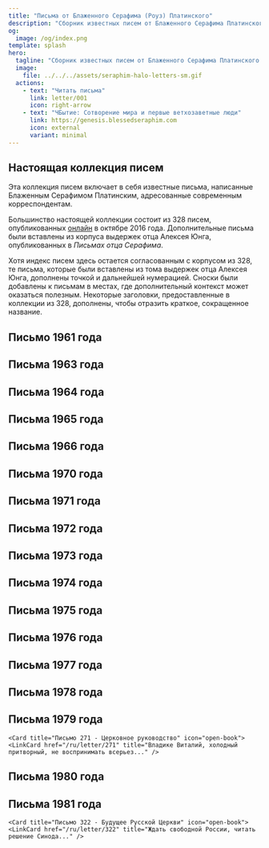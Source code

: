 ```yaml
---
title: "Письма от Блаженного Серафима (Роуз) Платинского"
description: "Сборник известных писем от Блаженного Серафима Платинского к современным корреспондентам."
og:
  image: /og/index.png
template: splash
hero:
  tagline: "Сборник известных писем от Блаженного Серафима Платинского к современным корреспондентам."
  image:
    file: ../../../assets/seraphim-halo-letters-sm.gif
  actions:
    - text: "Читать письма"
      link: letter/001
      icon: right-arrow
    - text: "ЧБытие: Сотворение мира и первые ветхозаветные люди"
      link: https://genesis.blessedseraphim.com
      icon: external
      variant: minimal
---
```



<LangSelector />

## Настоящая коллекция писем

Эта коллекция писем включает в себя известные письма, написанные Блаженным Серафимом Платинским, адресованные современным корреспондентам.

Большинство настоящей коллекции состоит из 328 писем, опубликованных [онлайн](https://proza.ru/2016/10/04/1512) в октябре 2016 года. Дополнительные письма были вставлены из корпуса выдержек отца Алексея Юнга, опубликованных в *Письмах отца Серафима*.

Хотя индекс писем здесь остается согласованным с корпусом из 328, те письма, которые были вставлены из тома выдержек отца Алексея Юнга, дополнены точкой и дальнейшей нумерацией. Сноски были добавлены к письмам в местах, где дополнительный контекст может оказаться полезным. Некоторые заголовки, предоставленные в коллекции из 328, дополнены, чтобы отразить краткое, сокращенное название.

## Письмо 1961 года

<CardGrid stagger>
  <Card title="Письмо 001 - Уход из академии" icon="open-book">
    <LinkCard href="/ru/letter/001" title="Начало путешествия, когда отец Серафим принимает решение покинуть академию..." />
  </Card>
</CardGrid>

## Письма 1963 года

<CardGrid stagger>
  <Card title="Письмо 002 - Открытие православия" icon="open-book">
    <LinkCard href="/ru/letter/002" title="Первые встречи с православным христианством и его глубокое влияние..." />
  </Card>
  
  <Card title="Письмо 003 - Ранние духовные наставники" icon="open-book">
    <LinkCard href="/ru/letter/003" title="Встреча с Владикой Иоанном, Владикой Савой и обсуждения с Элиссон Энглер..." />
  </Card>

  <Card title="Письмо 004 - Православная вера и культура" icon="open-book">
    <LinkCard href="/ru/letter/004" title="Изучение православной веры, жизни святых и произведений Достоевского..." />
  </Card>

  <Card title="Письмо 005 - Новое начало" icon="open-book">
    <LinkCard href="/ru/letter/005" title="Предложение о создании православного книжного магазина для служения верующим..." />
  </Card>

  <Card title="Письмо 006 - Духовные размышления" icon="open-book">
    <LinkCard href="/ru/letter/006" title="Мысли о Апокалипсисе, жизни после смерти и встрече с Глебом..." />
  </Card>

  <Card title="Письмо 007 - Создание фундамента" icon="open-book">
    <LinkCard href="/ru/letter/007" title="Планы по созданию брошюры, книжного магазина и установлению братства..." />
  </Card>
</CardGrid>

## Письма 1964 года

<CardGrid stagger>
  <Card title="Письмо 008 - Ранние вызовы служения" icon="open-book">
    <LinkCard href="/ru/letter/008" title="Формирование молодежной группы, борьба с недоверием к организации и финансовыми вопросами..." />
  </Card>

  <Card title="Письмо 009 - Евангелие и служение магазина" icon="open-book">
    <LinkCard href="/ru/letter/009" title="Сбалансирование чтения Евангелия с практическими нуждами магазина у собора..." />
  </Card>

  <Card title="Письмо 010 - Операции бизнеса" icon="open-book">
    <LinkCard href="/ru/letter/010" title="Управление арендными платежами, создание киоска и приобретение новых книг..." />
  </Card>

  <Card title="Письмо 011 - Магазин и служение" icon="open-book">
    <LinkCard href="/ru/letter/011" title="Поиск свободы в служении, подготовка магазина и встреча с атеистом..." />
  </Card>

  <Card title="Письмо 012 - Финансовые трудности" icon="open-book">
    <LinkCard href="/ru/letter/012" title="Поиск независимости при решении текущих финансовых проблем..." />
  </Card>

  <Card title="Письмо 013 - Развитие магазина" icon="open-book">
    <LinkCard href="/ru/letter/013" title="Настройка банковских операций, установка книжных шкафов и приобретение икон..." />
  </Card>

  <Card title="Письмо 014 - Рост бизнеса" icon="open-book">
    <LinkCard href="/ru/letter/014" title="Управление финансами, разработка рекламных стратегий и создание вывесок..." />
  </Card>

  <Card title="Письмо 015 - Служение через бизнес" icon="open-book">
    <LinkCard href="/ru/letter/015" title="Поиск баланса между операциями книжного магазина и духовным служением..." />
  </Card>

  <Card title="Письмо 016 - Изменения в персонале" icon="open-book">
    <LinkCard href="/ru/letter/016" title="Работа с уходом Владимира Тенкевича и организация заказов из Джорданвилля..." />
  </Card>

  <Card title="Письмо 017 - Операции книжного магазина" icon="open-book">
    <LinkCard href="/ru/letter/017" title="Управление повседневными операциями православного книжного магазина..." />
  </Card>

  <Card title="Письмо 018 - Начало публикации" icon="open-book">
    <LinkCard href="/ru/letter/018" title="Первые опыты печати на новом прессе..." />
  </Card>

  <Card title="Письмо 019 - Рост и запасы" icon="open-book">
    <LinkCard href="/ru/letter/019" title="Управление печатными операциями, делами бизнеса и получение икон из Джорданвилля..." />
  </Card>

  <Card title="Письмо 020 - Происхождение Православного Слова" icon="open-book">
    <LinkCard href="/ru/letter/020" title="Первоначальное планирование публикации The Orthodox Word при управлении бизнесом..." />
  </Card>
</CardGrid>

## Письма 1965 года

<CardGrid stagger>
  <Card title="Письмо 021 - Проблемы Православного Слова" icon="open-book">
    <LinkCard href="/ru/letter/021" title="Письма для The Orthodox Word, переживание духовной войны и управление рекламой..." />
  </Card>

  <Card title="Письмо 022 - Церковь и общество" icon="open-book">
    <LinkCard href="/ru/letter/022" title="Обсуждение коммунизма, работа 'Против ложного единства' и получение ответа Владике Иоанна..." />
  </Card>

  <Card title="Письмо 023 - Православное единство" icon="open-book">
    <LinkCard href="/ru/letter/023" title="Обсуждение святого Марка, проблемы экуменизма и работа над переводами..." />
  </Card>
</CardGrid>

## Письма 1966 года

<CardGrid stagger>
  <Card title="Письмо 024 - Публикационное служение" icon="open-book">
    <LinkCard href="/ru/letter/024" title="Детали о печатных операциях для The Orthodox Word..." />
  </Card>

  <Card title="Письмо 025 - Литературные разработки" icon="open-book">
    <LinkCard href="/ru/letter/025" title="Работа с рукописями, переписка с архимандритом Амвросием и доктором Петровым..." />
  </Card>

  <Card title="Письмо 026 - Обсуждения в магазине" icon="open-book">
    <LinkCard href="/ru/letter/026" title="Важные разговоры в магазине, особенно касающиеся Владике Иоанна и The Orthodox Word..." />
  </Card>
</CardGrid>

## Письма 1970 года

<CardGrid stagger>
  <Card title="Письмо 027 - Проблемы автокефалии" icon="open-book">
    <LinkCard href="/ru/letter/027" title="Мольба отца против поддержки автокефалии..." />
  </Card>

  <Card title="Письмо 028 - Церковь на Аляске" icon="open-book">
    <LinkCard href="/ru/letter/028" title="Обсуждение Аляскинской церкви, Метрополии и Блаженного Германа..." />
  </Card>

  <Card title="Письмо 029 - Благодарность за икону" icon="open-book">
    <LinkCard href="/ru/letter/029" title="Выражение благодарности за получение иконы святого Феодосия..." />
  </Card>

  <Card title="Письмо 030 - Публикация и церковная жизнь" icon="open-book">
    <LinkCard href="/ru/letter/030" title="Обновления о The Orthodox Word, условиях жизни, обсуждения автокефалии и Шмемана..." />
  </Card>

  <Card title="Письмо 031 - Год кризиса" icon="open-book">
    <LinkCard href="/ru/letter/031" title="Размышления о кризисном году, вопросы, касающиеся Метрополии, острова Спрюс и Блаженного Германа..." />
  </Card>

  <Card title="Письмо 032 - Православная практика" icon="open-book">
    <LinkCard href="/ru/letter/032" title="Обсуждения с отцом Флоровским о православной практике и автокефалии..." />
  </Card>

  <Card title="Письмо 033 - Проблемы публикации" icon="open-book">
    <LinkCard href="/ru/letter/033" title="Обновления о печати The Orthodox Word, условиях жизни и взаимодействиях с Мейендорфом..." />
  </Card>

  <Card title="Письмо 034 - Церковная власть" icon="open-book">
    <LinkCard href="/ru/letter/034" title="Обсуждение позиций Мейендорфа, вопросов автокефалии, совести и ответственности..." />
  </Card>

  <Card title="Письмо 035 - Защита Синода" icon="open-book">
    <LinkCard href="/ru/letter/035" title="Выражение благодарности за критику атаки Мейендорфа на Синод..." />
  </Card>

  <Card title="Письмо 036 - Потребности в публикации" icon="open-book">
    <LinkCard href="/ru/letter/036" title="Запрос финансовой помощи для приобретения линейного станка..." />
  </Card>

  <Card title="Письмо 037 - Церковная политика" icon="open-book">
    <LinkCard href="/ru/letter/037" title="Обсуждение приостановки и вопросов, касающихся Иаковоса, Афинагора и Шмемана..." />
  </Card>

  <Card title="Письмо 038 - Православное учение" icon="open-book">
    <LinkCard href="/ru/letter/038" title="Православное Слово с ответом отца М. Помазанского на Шмемана..." />
  </Card>

  <Card title="Письмо 039 - Духовное формирование" icon="open-book">
    <LinkCard href="/ru/letter/039" title="Руководство по духовной практике и подготовке к крещению..." />
  </Card>

  <Card title="Письмо 040 - Юрисдикционные вопросы" icon="open-book">
    <LinkCard href="/ru/letter/040" title="Изучение различий между Синодом и Метрополией..." />
  </Card>

  <Card title="Письмо 041 - Церковное руководство" icon="open-book">
    <LinkCard href="/ru/letter/041" title="Обсуждение вопросов, касающихся Шмемана, Метрополии, Иаковоса и Флоровского..." />
  </Card>

  <Card title="Письмо 042 - Культурный обмен" icon="open-book">
    <LinkCard href="/ru/letter/042" title="Обсуждение индуистских текстов, примирение с Юнгами и выставка в Форт-Росс..." />
  </Card>

  <Card title="Письмо 043 - Пастырская забота" icon="open-book">
    <LinkCard href="/ru/letter/043" title="Руководство по практике для детей, исповедь и работа с униатами..." />
  </Card>

  <Card title="Письмо 044 - Проблемы конвертов" icon="open-book">
    <LinkCard href="/ru/letter/044" title="Обсуждение проблем конвертов и вопросов, касающихся Московского патриархата..." />
  </Card>

  <Card title="Письмо 045 - Теологические дебаты" icon="open-book">
    <LinkCard href="/ru/letter/045" title="Обновления о Шмемане, Мейендорфе и присоединении отца М. к Синоду..." />
  </Card>

  <Card title="Письмо 046 - Финансовая поддержка" icon="open-book">
    <LinkCard href="/ru/letter/046" title="Выражение благодарности за финансовую поддержку, обновления о М. Бэйн и Метрополии..." />
  </Card>

  <Card title="Письмо 047 - Благодарность за пожертвование" icon="open-book">
    <LinkCard href="/ru/letter/047" title="Благодарность за пожертвование, полученное от Общества святого Тихона..." />
  </Card>

  <Card title="Письмо 048 - Блаженный Герман" icon="open-book">
    <LinkCard href="/ru/letter/048" title="Обновления о канонизации Блаженного Германа и условиях жизни..." />
  </Card>

  <Card title="Письмо 049 - Церковные службы" icon="open-book">
    <LinkCard href="/ru/letter/049" title="Детали о службе Блаженному Герману, размышления о анархии и Гитлере..." />
  </Card>

  <Card title="Письмо 050 - Историческая перспектива" icon="open-book">
    <LinkCard href="/ru/letter/050" title="Обсуждения о царе, советах и Мейендорфе..." />
  </Card>
</CardGrid>

## Письма 1971 года

<CardGrid stagger>
  <Card title="Письмо 068 - Рождественский кризис" icon="open-book">
    <LinkCard href="/ru/letter/068" title="Справление с рождественским кризисом с Владикой Антонием и 'игрой старца'..." />
  </Card>

  <Card title="Письмо 069 - Монашеская жизнь" icon="open-book">
    <LinkCard href="/ru/letter/069" title="Размышления о постриге, рождественском кризисе и необходимости независимости..." />
  </Card>

  <Card title="Письмо 070 - Правило молитвы" icon="open-book">
    <LinkCard href="/ru/letter/070" title="Установление основных правил для молитвы и ежедневных чтений..." />
  </Card>

  <Card title="Письмо 071 - Православная искра" icon="open-book">
    <LinkCard href="/ru/letter/071" title="Обсуждение искры православия и ссылка на отца Азкула в Сент-Луисе..." />
  </Card>

  <Card title="Письмо 072 - Церковная политика" icon="open-book">
    <LinkCard href="/ru/letter/072" title="Протест против обращения с архимандритом Киприаном..." />
  </Card>

  <Card title="Письмо 073 - Духовная независимость" icon="open-book">
    <LinkCard href="/ru/letter/073" title="Мысли о постриге, духовно незаконном послушании и The Orthodox Word..." />
  </Card>

  <Card title="Письмо 074 - Проблемы власти" icon="open-book">
    <LinkCard href="/ru/letter/074" title="Обсуждение указа Владике Антония, памяти Владике Иоанна и независимости..." />
  </Card>

  <Card title="Письмо 074.1 - Приглашение в Платину" icon="open-book">
    <LinkCard href="/ru/letter/074-1" title="Приглашение остаться в Платине, день именин отца Алексея..." />
  </Card>

  <Card title="Письмо 075 - Местоположение монастыря" icon="open-book">
    <LinkCard href="/ru/letter/075" title="Справление с попытками набора в Джорданвилле, решение остаться в Платине..." />
  </Card>

  <Card title="Письмо 076 - Духовный кризис" icon="open-book">
    <LinkCard href="/ru/letter/076" title="'Я в ужасном состоянии.' Размышления о благословении Владике Иоанна..." />
  </Card>

  <Card title="Письмо 077 - Власть и послушание" icon="open-book">
    <LinkCard href="/ru/letter/077" title="Мысли о независимости, насмешке над властью и истинном послушании..." />
  </Card>

  <Card title="Письмо 078 - Исторические бремена" icon="open-book">
    <LinkCard href="/ru/letter/078" title="Размышления о турецком и коммунистическом иго, сергианстве..." />
  </Card>

  <Card title="Письмо 079 - Публикационная работа" icon="open-book">
    <LinkCard href="/ru/letter/079" title="Обновления о переводах, The Orthodox Word и Московском патриархате..." />
  </Card>

  <Card title="Письмо 080 - Имя святого" icon="open-book">
    <LinkCard href="/ru/letter/080" title="Уточнение имени святого Германа, а не святого Жермена..." />
  </Card>

  <Card title="Письмо 081 - Спор о имени" icon="open-book">
    <LinkCard href="/ru/letter/081" title="Обсуждение ненужного спора о имени святого Германа..." />
  </Card>

  <Card title="Письмо 082 - Дискретный визит" icon="open-book">
    <LinkCard href="/ru/letter/082" title="Разрешение на визит с указанием не информировать Владику Антония..." />
  </Card>

  <Card title="Письмо 083 - Технические вопросы" icon="open-book">
    <LinkCard href="/ru/letter/083" title="Обновления о линейном станке, календарных вопросах и духе Метрополии в РПЦЗ..." />
  </Card>

  <Card title="Письмо 084 - Епископские отношения" icon="open-book">
    <LinkCard href="/ru/letter/084" title="Ситуация между Владикой Нектарием и Владикой Антонием, избегание контакта..." />
  </Card>

  <Card title="Письмо 084.1 - Личная преданность" icon="open-book">
    <LinkCard href="/ru/letter/084-1" title="Личная преданность неканонизированным святым, монархизм и современная Россия..." />
  </Card>

  <Card title="Письмо 085 - Церковные службы" icon="open-book">
    <LinkCard href="/ru/letter/085" title="Службы святым, календарь, публикация, планы..." />
  </Card>

  <Card title="Письмо 086 - У efforts мира" icon="open-book">
    <LinkCard href="/ru/letter/086" title="Визит Владике Антония как миротворца, прекращение огня, Владике Нектарий..." />
  </Card>

  <Card title="Письмо 087 - Жизнь сообщества" icon="open-book">
    <LinkCard href="/ru/letter/087" title="Визит отца Нектаса, миссис Харви, условия жизни..." />
  </Card>

  <Card title="Письмо 088 - Организационная структура" icon="open-book">
    <LinkCard href="/ru/letter/088" title="Монастырь против церковной организации. Сопроводительное письмо к..." />
  </Card>

  <Card title="Письмо 089 - Монашеские правила" icon="open-book">
    <LinkCard href="/ru/letter/089" title="Правила для их монашеской общины, если он придет..." />
  </Card>

  <Card title="Письмо 090 - Жизнь в семинарии" icon="open-book">
    <LinkCard href="/ru/letter/090" title="Закончить семинарию, попытаться найти вдохновение в Джорданвилле..." />
  </Card>

  <Card title="Письмо 091 - Публикационная работа" icon="open-book">
    <LinkCard href="/ru/letter/091" title="Рукопись Аркадия, публикации, 90% физического труда..." />
  </Card>

  <Card title="Письмо 092 - Монашеский испытательный срок" icon="open-book">
    <LinkCard href="/ru/letter/092" title="6-месячный испытательный срок, долги, монашество и мир не смешиваются..." />
  </Card>

  <Card title="Письмо 093 - Письменное служение" icon="open-book">
    <LinkCard href="/ru/letter/093" title="Алексей Юнг пишет статьи, Владике Иоанн, Жизни святых..." />
  </Card>

  <Card title="Письмо 094 - Советы по семинарии" icon="open-book">
    <LinkCard href="/ru/letter/094" title="Остаться в семинарии..." />
  </Card>

  <Card title="Письмо 095 - Организационные взгляды" icon="open-book">
    <LinkCard href="/ru/letter/095" title="Визит отца Феодорита, организационный взгляд..." />
  </Card>

  <Card title="Письмо 096 - Планы публикации" icon="open-book">
    <LinkCard href="/ru/letter/096" title="Никодим, публикация-личность, американское православие..." />
  </Card>

  <Card title="Письмо 097 - Православное видение" icon="open-book">
    <LinkCard href="/ru/letter/097" title="Идея православной Америки, традиционные епископы..." />
  </Card>

  <Card title="Письмо 097.1 - Потребности в строительстве" icon="open-book">
    <LinkCard href="/ru/letter/097-1" title="Запрос на строительные материалы, хорошая погода в Платине..." />
  </Card>

  <Card title="Письмо 097.2 - Миссионерская работа" icon="open-book">
    <LinkCard href="/ru/letter/097-2" title="Неофициальные миссионерские усилия, зарождающаяся публикация Никодим, духовная борьба..." />
  </Card>

  <Card title="Письмо 097.3 - Прогресс публикации" icon="open-book">
    <LinkCard href="/ru/letter/097-3" title="Первый номер Никодима, благословение Владике Антония, фут снега..." />
  </Card>
</CardGrid>

## Письма 1972 года

<CardGrid stagger>
  <Card title="Письмо 097.4 - Планы публикации" icon="open-book">
    <LinkCard href="/ru/letter/097-4" title="Обсуждения о новой публикации и календаре святого Германа..." />
  </Card>

  <Card title="Письмо 097.5 - Редакционное планирование" icon="open-book">
    <LinkCard href="/ru/letter/097-5" title="Обсуждение новой публикации, планирование серии о предшественниках Англии..." />
  </Card>

  <Card title="Письмо 097.6 - Монашеская литература" icon="open-book">
    <LinkCard href="/ru/letter/097-6" title="Публикация Оптиной пустыни, обсуждение старческой ложности литературного Зосимы..." />
  </Card>

  <Card title="Письмо 098 - Православная Америка" icon="open-book">
    <LinkCard href="/ru/letter/098" title="Идея православной Америки, традиционные епископы..." />
  </Card>

  <Card title="Письмо 098.1 - Прогресс публикации" icon="open-book">
    <LinkCard href="/ru/letter/098-1" title="Публикация Никодима № 2, статья о Блаженном Феофиле, примеры святого безумия..." />
  </Card>

  <Card title="Письмо 098.2 - Обновления епархии" icon="open-book">
    <LinkCard href="/ru/letter/098-2" title="Новый номер Никодима, епархиальный бюллетень Владике Иоанна, теплая весна..." />
  </Card>

  <Card title="Письмо 099 - Королевская история" icon="open-book">
    <LinkCard href="/ru/letter/099" title="Королевские мученики, литеры, погода..." />
  </Card>

  <Card title="Письмо 100 - Церковные отношения" icon="open-book">
    <LinkCard href="/ru/letter/100" title='Отрезан от церковного мира, "Блаженный" как титул...' />
  </Card>

  <Card title="Письмо 101 - Технические проблемы" icon="open-book">
    <LinkCard href="/ru/letter/101" title="Документы катакомб, сломанный грузовик..." />
  </Card>

  <Card title="Письмо 102 - Духовное размышление" icon="open-book">
    <LinkCard href="/ru/letter/102" title="Духовное отражение в зеркале, отец П, монашество..." />
  </Card>

  <Card title="Письмо 102.1 - Обзор публикации" icon="open-book">
    <LinkCard href="/ru/letter/102-1" title="Никодим № 3, обзор фильма, визит Владике Нектарию..." />
  </Card>

  <Card title="Письмо 103 - Теологическая независимость" icon="open-book">
    <LinkCard href="/ru/letter/103" title="Догмат Искупления, Истинная Виноградная Лоза, независимость..." />
  </Card>

  <Card title="Письмо 104 - Редакционный контроль" icon="open-book">
    <LinkCard href="/ru/letter/104" title="№ 4, не позволяйте отцу Нектасу взять на себя..." />
  </Card>

  <Card title="Письмо 105 - Церковная политика" icon="open-book">
    <LinkCard href="/ru/letter/105" title="Почитание Владике Иоанна подавлено, борьба за православие..." />
  </Card>

  <Card title="Письмо 106 - Культурное наследие" icon="open-book">
    <LinkCard href="/ru/letter/106" title="Кельтское дело, тысячелетие, календарь, трагедия Джорданвилля..." />
  </Card>

  <Card title="Письмо 107 - Епископские отношения" icon="open-book">
    <LinkCard href="/ru/letter/107" title="Отношение Владике Антония к Владике Иоанну, паломники..." />
  </Card>

  <Card title="Письмо 108 - Духовное возрождение" icon="open-book">
    <LinkCard href="/ru/letter/108" title="Искра рвения, харизматики, западные святые..." />
  </Card>

  <Card title="Письмо 109 - Теологический дискурс" icon="open-book">
    <LinkCard href="/ru/letter/109" title="Плащаница, эволюция, Лев Пухало, свобода говорить..." />
  </Card>

  <Card title="Письмо 110 - Монашеское руководство" icon="open-book">
    <LinkCard href="/ru/letter/110" title="Руководство к монашеству, Невидимая Война..." />
  </Card>
</CardGrid>

## Письма 1973 года

<CardGrid stagger>
  <Card title="Письмо 111 - Планы поездки" icon="open-book">
    <LinkCard href="/ru/letter/111" title="Отправил обратно билеты, чтобы получить один для отца Серафима, уроки послушания..." />
  </Card>

  <Card title="Письмо 112 - Обсуждения эволюции" icon="open-book">
    <LinkCard href="/ru/letter/112" title="Эволюция, планирование встречи в Сиэтле с отцом Пантелеимоном..." />
  </Card>

  <Card title="Письмо 113 - Возрождение публикации" icon="open-book">
    <LinkCard href="/ru/letter/113" title="Обновления о Владике Нектарии и планы тайного возрождения Good Tidings..." />
  </Card>

  <Card title="Письмо 114 - Исповедальные практики" icon="open-book">
    <LinkCard href="/ru/letter/114" title="Сравнение греческих и русских практик исповеди, приглашение на визит..." />
  </Card>

  <Card title="Письмо 115 - Утрата епископа" icon="open-book">
    <LinkCard href="/ru/letter/115" title="Упокоение Владике Саввы, хроника Владике Иоанна, чувство сиротства..." />
  </Card>

  <Card title="Письмо 116 - Обзор публикации" icon="open-book">
    <LinkCard href="/ru/letter/116" title="Беспокойство о статье о Плащанице, необходимость дополнительных исследований..." />
  </Card>

  <Card title="Письмо 117 - Научный дискурс" icon="open-book">
    <LinkCard href="/ru/letter/117" title="Отказ отца Пантелеимона от Плащаницы, науки и вопросов совести..." />
  </Card>

  <Card title="Письмо 118 - Характер церкви" icon="open-book">
    <LinkCard href="/ru/letter/118" title="Грубость Владике Иоанна, церковь не является простой привычкой, Владике Саввы..." />
  </Card>

  <Card title="Письмо 119 - Священные реликвии" icon="open-book">
    <LinkCard href="/ru/letter/119" title="Реликвии Владике Иоанна от Владике Саввы, Жизнь Блаженного Паисия..." />
  </Card>

  <Card title="Письмо 120 - Дебаты об эволюции" icon="open-book">
    <LinkCard href="/ru/letter/120" title="Защита статьи Алексея Юнга о эволюции..." />
  </Card>

  <Card title="Письмо 121 - Православная мысль" icon="open-book">
    <LinkCard href="/ru/letter/121" title="Эволюция как соперничающая мыслительная модель с православным пониманием..." />
  </Card>

  <Card title="Письмо 122 - Контроль публикации" icon="open-book">
    <LinkCard href="/ru/letter/122" title="Беспокойство о печати догм Льва Пухало..." />
  </Card>

  <Card title="Письмо 123 - Редакционное суждение" icon="open-book">
    <LinkCard href="/ru/letter/123" title="Размышления о публикации статьи Алексея Юнга о Плащанице..." />
  </Card>

  <Card title="Письмо 124 - Дискреция публикации" icon="open-book">
    <LinkCard href="/ru/letter/124" title="Сожаления о рассылке Плащаницы, советы избегать текущих споров..." />
  </Card>

  <Card title="Письмо 125 - Церковная политика" icon="open-book">
    <LinkCard href="/ru/letter/125" title="Клика отца Пантелеимона, эволюция, Плащаница и независимые труды..." />
  </Card>

  <Card title="Письмо 126 - Забота о конвертах" icon="open-book">
    <LinkCard href="/ru/letter/126" title="Руководство и вдохновение для конвертов против строгого подхода..." />
  </Card>

  <Card title="Письмо 127 - Пастырский баланс" icon="open-book">
    <LinkCard href="/ru/letter/127" title="Поддержка конвертов и теологов, поощрение противостоять угрозам..." />
  </Card>

  <Card title="Письмо 128 - Пастырское утешение" icon="open-book">
    <LinkCard href="/ru/letter/128" title="Предложение утешения после смерти Мэгги, перенос страданий..." />
  </Card>

  <Card title="Письмо 129 - Юрисдикционные напряжения" icon="open-book">
    <LinkCard href="/ru/letter/129" title="Обсуждение разногласий между греческой и русской сторонами в РПЦЗ..." />
  </Card>

  <Card title="Письмо 130 - Проблемы конвертов" icon="open-book">
    <LinkCard href="/ru/letter/130" title="Греки захватывают конвертов, беспокойство о догме и латинизме..." />
  </Card>

  <Card title="Письмо 131 - Редакционный баланс" icon="open-book">
    <LinkCard href="/ru/letter/131" title="Обсуждение гуманизма, философии и полемики в The Orthodox Word..." />
  </Card>

  <Card title="Письмо 132 - Теологические вопросы" icon="open-book">
    <LinkCard href="/ru/letter/132" title="Отец Ефрем, Плащаница, эволюция и необходимость страданий..." />
  </Card>

  <Card title="Письмо 133 - Дела семинарии" icon="open-book">
    <LinkCard href="/ru/letter/133" title="В. Андерсон/вопросы семинарии, открытое письмо Бостону относительно Алексея..." />
  </Card>

  <Card title="Письмо 134 - Английское православие" icon="open-book">
    <LinkCard href="/ru/letter/134" title="Избегание споров, влияние отца Ефрема на англоязычное православие..." />
  </Card>

  <Card title="Письмо 135 - Обращение с конвертами" icon="open-book">
    <LinkCard href="/ru/letter/135" title="Бостон и Сиэтл против подхода Владике Иоанна к конвертам, ODT..." />
  </Card>

  <Card title="Письмо 136 - Мирный подход" icon="open-book">
    <LinkCard href="/ru/letter/136" title="Избегание конфликтов по поводу эволюции и Плащаницы, недавние отцы..." />
  </Card>

  <Card title="Письмо 137 - Современные проблемы" icon="open-book">
    <LinkCard href="/ru/letter/137" title="Советские тюрьмы, ответ Каломироса, вопросы ODT..." />
  </Card>

  <Card title="Письмо 138 - Духовное сердце" icon="open-book">
    <LinkCard href="/ru/letter/138" title="Предупреждение против бездушного расчета, подчеркивание сердца над разумом..." />
  </Card>

  <Card title="Письмо 139 - Теологическое возрождение" icon="open-book">
    <LinkCard href="/ru/letter/139" title="Третье письмо отца Ефрема, патристическое возрождение, академическая теология..." />
  </Card>

  <Card title="Письмо 140 - Права публикации" icon="open-book">
    <LinkCard href="/ru/letter/140" title="Запрос разрешения у Контзевича на печать Acquisition..." />
  </Card>

  <Card title="Письмо 141 - Рост сообщества" icon="open-book">
    <LinkCard href="/ru/letter/141" title="Поиск места для Нины Секо и Барбары Макафи..." />
  </Card>

  <Card title="Письмо 142 - Исследовательские заметки" icon="open-book">
    <LinkCard href="/ru/letter/142" title="Составление научных и патристических заметок для книги об эволюции..." />
  </Card>
</CardGrid>

## Письма 1974 года

<CardGrid stagger>
  <Card title="Письмо 143 - Исследования сообщества" icon="open-book">
    <LinkCard href="/ru/letter/143" title="Сообщество, эволюция, перевод Бытия, Апокалипсиса..." />
  </Card>

  <Card title="Письмо 144 - Исследование эволюции" icon="open-book">
    <LinkCard href="/ru/letter/144" title="Что касается эволюции..." />
  </Card>

  <Card title="Письмо 145 - Теологические исследования" icon="open-book">
    <LinkCard href="/ru/letter/145" title="Тейяр, больше заметок по эволюции..." />
  </Card>

  <Card title="Письмо 146 - Мир сообщества" icon="open-book">
    <LinkCard href="/ru/letter/146" title="Терпение, миротворчество между Алексеем и Бостоном..." />
  </Card>

  <Card title="Письмо 147 - Обсуждение эволюции" icon="open-book">
    <LinkCard href="/ru/letter/147" title="Фрагмент письма о отце Пантелеимоне и эволюции..." />
  </Card>

  <Card title="Письмо 148 - Теологический анализ" icon="open-book">
    <LinkCard href="/ru/letter/148" title="40-страничное письмо Каломироса, слабая патристика и теология..." />
  </Card>

  <Card title="Письмо 149 - Патристическое исследование" icon="open-book">
    <LinkCard href="/ru/letter/149" title="Патристическое исследование по эволюции будет..." />
  </Card>

  <Card title="Письмо 150 - Дебаты об эволюции" icon="open-book">
    <LinkCard href="/ru/letter/150" title="Ответ на 'глупый эволюционизм' Каломироса..." />
  </Card>

  <Card title="Письмо 151 - Ответ на эволюцию" icon="open-book">
    <LinkCard href="/ru/letter/151" title="Ответ на письмо об эволюции..." />
  </Card>

  <Card title="Письмо 152 - Научный подход" icon="open-book">
    <LinkCard href="/ru/letter/152" title="Научный подход, глава о христианском эволюционизме..." />
  </Card>

  <Card title="Письмо 153 - Духовный фокус" icon="open-book">
    <LinkCard href="/ru/letter/153" title="Избегать мирского и церковного мира, духовный рвение..." />
  </Card>

  <Card title="Письмо 154 - Пастырское руководство" icon="open-book">
    <LinkCard href="/ru/letter/154" title="Нормальный американский искатель, умеренность в правиле молитвы..." />
  </Card>

  <Card title="Письмо 155 - Прогресс исследований" icon="open-book">
    <LinkCard href="/ru/letter/155" title="Тот же искатель, исследование эволюции, правильный тон..." />
  </Card>

  <Card title="Письмо 156 - Запрос письма" icon="open-book">
    <LinkCard href="/ru/letter/156" title="Запрос на ответ на его письмо..." />
  </Card>

  <Card title="Письмо 157 - Образовательные советы" icon="open-book">
    <LinkCard href="/ru/letter/157" title="Духовный совет, сначала получить диплом..." />
  </Card>

  <Card title="Письмо 158 - Церковный кризис" icon="open-book">
    <LinkCard href="/ru/letter/158" title="Принимать церковь как должное, кризис духовенства в Сан-Франциско..." />
  </Card>

  <Card title="Письмо 159 - Православная мысль" icon="open-book">
    <LinkCard href="/ru/letter/159" title="Хомиаков, Оптина, западное влияние, Киреевский..." />
  </Card>

  <Card title="Письмо 160 - Монашеская жизнь" icon="open-book">
    <LinkCard href="/ru/letter/160" title="Плотская война, новички, поездка в Сан-Франциско..." />
  </Card>

  <Card title="Письмо 161 - Проблемы конвертов" icon="open-book">
    <LinkCard href="/ru/letter/161" title="Самообман, странные конверты, грех..." />
  </Card>

  <Card title="Письмо 162 - Личные испытания" icon="open-book">
    <LinkCard href="/ru/letter/162" title="Испытания Люка Уолмсли..." />
  </Card>

  <Card title="Письмо 163 - Письменное служение" icon="open-book">
    <LinkCard href="/ru/letter/163" title="Глава о христианском эволюционизме и патристическая секция..." />
  </Card>

  <Card title="Письмо 164 - Пастырские советы" icon="open-book">
    <LinkCard href="/ru/letter/164" title="Не пытайтесь помочь Марии Крафт, искушение Бостона..." />
  </Card>

  <Card title="Письмо 165 - Прогресс исследований" icon="open-book">
    <LinkCard href="/ru/letter/165" title="Христианский эволюционизм и патристическая секция..." />
  </Card>

  <Card title="Письмо 166 - Церковные дела" icon="open-book">
    <LinkCard href="/ru/letter/166" title="Старец, Собор, переводы, Пол Бартлет..." />
  </Card>
</CardGrid>

## Письма 1975 года

<CardGrid stagger>
  <Card title="Письмо 167 - Теологические исследования" icon="open-book">
    <LinkCard href="/ru/letter/167" title="Каломирас, Джон Крафт, Киреевский, креационизм..." />
  </Card>

  <Card title="Письмо 168 - Пастырский баланс" icon="open-book">
    <LinkCard href="/ru/letter/168" title="Даниэль Ольсен: правильно без обязательств, Киреевский..." />
  </Card>

  <Card title="Письмо 169 - Личные дела" icon="open-book">
    <LinkCard href="/ru/letter/169" title="Джон Крафт, его мать пытается избавить от него..." />
  </Card>

  <Card title="Письмо 170 - Церковное руководство" icon="open-book">
    <LinkCard href="/ru/letter/170" title="Собор, Солженицын, пасторы сохраняют вкус православия..." />
  </Card>

  <Card title="Письмо 171 - Православная мысль" icon="open-book">
    <LinkCard href="/ru/letter/171" title="Булгаков, Солженицын, Парижское православие..." />
  </Card>

  <Card title="Письмо 172 - Церковная организация" icon="open-book">
    <LinkCard href="/ru/letter/172" title="Киреевский, сергианство, организация..." />
  </Card>

  <Card title="Письмо 173 - Монашеская жизнь" icon="open-book">
    <LinkCard href="/ru/letter/173" title="Монастырь как награда, воспитание ее мальчиков = спасение..." />
  </Card>

  <Card title="Письмо 174 - Пастырское руководство" icon="open-book">
    <LinkCard href="/ru/letter/174" title="Контроль рождаемости, сексуальность, образование Джона Крафта..." />
  </Card>

  <Card title="Письмо 175 - Постные советы" icon="open-book">
    <LinkCard href="/ru/letter/175" title="Новости и пастырские советы, постное чтение..." />
  </Card>

  <Card title="Письмо 176 - Церковные дела" icon="open-book">
    <LinkCard href="/ru/letter/176" title="Солженицын, Собор, неполное общение Метрополии..." />
  </Card>

  <Card title="Письмо 177 - Церковная политика" icon="open-book">
    <LinkCard href="/ru/letter/177" title="Упрек отца Пантелеимона метрополиту Филарету, гордость группы..." />
  </Card>

  <Card title="Письмо 178 - Проблемы конвертов" icon="open-book">
    <LinkCard href="/ru/letter/178" title="Книга о эволюции, слабые конверты, Кристофер Амерлинг..." />
  </Card>

  <Card title="Письмо 179 - Жизнь сообщества" icon="open-book">
    <LinkCard href="/ru/letter/179" title="Новая Валаамская академия, сообщество, НТ, ОРФ..." />
  </Card>

  <Card title="Письмо 180 - Епископские отношения" icon="open-book">
    <LinkCard href="/ru/letter/180" title="Отец Пантелеимон отрезал Владике Аверкию за служение с епископом Петросом..." />
  </Card>

  <Card title="Письмо 181 - Советы по сообществу" icon="open-book">
    <LinkCard href="/ru/letter/181" title="Совет: уход из сообщества означает духовные проблемы..." />
  </Card>

  <Card title="Письмо 182 - Отношения с конвертами" icon="open-book">
    <LinkCard href="/ru/letter/182" title="Барбара Макафи, НТ, Инграм, влияние отца Пантелеимона на конвертов..." />
  </Card>

  <Card title="Письмо 183 - Православная философия" icon="open-book">
    <LinkCard href="/ru/letter/183" title="Соловьев, Бердяев, Киреевский, Флоренский, Булгаков..." />
  </Card>

  <Card title="Письмо 184 - Православное учение" icon="open-book">
    <LinkCard href="/ru/letter/184" title="Отец Пантелеимон как единственный православный учитель, Владике Виталий, 'чувство' православия..." />
  </Card>

  <Card title="Письмо 185 - Западные святые" icon="open-book">
    <LinkCard href="/ru/letter/185" title="Почитание западных святых, список возможных..." />
  </Card>

  <Card title="Письмо 186 - Проблемы календаря" icon="open-book">
    <LinkCard href="/ru/letter/186" title="Святой Каллист, календарь..." />
  </Card>

  <Card title="Письмо 187 - Церковные отношения" icon="open-book">
    <LinkCard href="/ru/letter/187" title="Путаница отца Пантелеимона, визит Худаниша/старообрядцев..." />
  </Card>

  <Card title="Письмо 188 - Православная традиция" icon="open-book">
    <LinkCard href="/ru/letter/188" title="Блаженный Августин, святые, латинское влияние, партийная линия отца Пантелеимона..." />
  </Card>

  <Card title="Письмо 189 - Проблемы сообщества" icon="open-book">
    <LinkCard href="/ru/letter/189" title="Уныние, студенты колледжа, секта, Владике Аверкию..." />
  </Card>

  <Card title="Письмо 190 - Церковная политика" icon="open-book">
    <LinkCard href="/ru/letter/190" title="Все разрешено отцом Пантелеимоном, не сражайтесь, политика..." />
  </Card>

  <Card title="Письмо 191 - Проблемы конвертов" icon="open-book">
    <LinkCard href="/ru/letter/191" title="Отец Пантелеимон, конверты, надвигающийся раскол, атака на Блаженного Августина..." />
  </Card>

  <Card title="Письмо 192 - Синдром конверта" icon="open-book">
    <LinkCard href="/ru/letter/192" title="Синдром конверта, масляные письма, политика, не уходите..." />
  </Card>

  <Card title="Письмо 193 - Духовная жизнь" icon="open-book">
    <LinkCard href="/ru/letter/193" title="Отец Пантелеимон и духовная фальшь, отец Дудко, Владике Аверкию..." />
  </Card>

  <Card title="Письмо 194 - Православная мысль" icon="open-book">
    <LinkCard href="/ru/letter/194" title="Булгаков и Флоренский от Шмемана, Владике Иоанну..." />
  </Card>

  <Card title="Письмо 195 - Проблемы сообщества" icon="open-book">
    <LinkCard href="/ru/letter/195" title="Лоренс Кэмпбелл, старая девственность, старообрядцы, Нина/отец Пантелеимон..." />
  </Card>

  <Card title="Письмо 196 - Планы визита" icon="open-book">
    <LinkCard href="/ru/letter/196" title="Приходить в визит..." />
  </Card>

  <Card title="Письмо 197 - Православный рвение" icon="open-book">
    <LinkCard href="/ru/letter/197" title="Истинные ревнители, британские святые, 'экспертный' тон отца Пантелеимона..." />
  </Card>

  <Card title="Письмо 198 - Личное доверие" icon="open-book">
    <LinkCard href="/ru/letter/198" title="Томас, доверие, предстоящий визит..." />
  </Card>

  <Card title="Письмо 199 - Духовная практика" icon="open-book">
    <LinkCard href="/ru/letter/199" title="Пост, исповедь, Святое Причастие, страдания..." />
  </Card>

  <Card title="Письмо 200 - Монашеская жизнь" icon="open-book">
    <LinkCard href="/ru/letter/200" title="Послушание, семинария, узкий путь..." />
  </Card>

  <Card title="Письмо 201 - Церковная жизнь" icon="open-book">
    <LinkCard href="/ru/letter/201" title="Отец Дудко, священство, Жизнь святого Григория Турского..." />
  </Card>

  <Card title="Письмо 202 - Проблемы конвертов" icon="open-book">
    <LinkCard href="/ru/letter/202" title="Сумасшедший конверт отца П., знающий лучше, объективность..." />
  </Card>

  <Card title="Письмо 203 - Жизнь сообщества" icon="open-book">
    <LinkCard href="/ru/letter/203" title="Изоляция и отчуждение, Православие, мир для себя..." />
  </Card>

  <Card title="Письмо 204 - Публикационные вопросы" icon="open-book">
    <LinkCard href="/ru/letter/204" title="Худаниш, классифицированный для Владике Аверкии OW, Владике Иоанну..." />
  </Card>
</CardGrid>

## Письма 1976 года

<CardGrid stagger>
  <Card title="Письмо 205 - Жизнь сообщества" icon="open-book">
    <LinkCard href="/ru/letter/205" title="Седерхольм, маленькие группы против приходов, Лоренс уходит..." />
  </Card>

  <Card title="Письмо 206 - Проблемы конвертов" icon="open-book">
    <LinkCard href="/ru/letter/206" title="Прелесть, шик, мнения конвертов, Лоренс и Худаниш..." />
  </Card>

  <Card title="Письмо 207 - Церковные отношения" icon="open-book">
    <LinkCard href="/ru/letter/207" title="Отец Пантелеимон / епископ Петрос, сообщество, отцы, отрезанные партией..." />
  </Card>

  <Card title="Письмо 208 - Практика крещения" icon="open-book">
    <LinkCard href="/ru/letter/208" title="Повторное крещение конвертов, экономика, психология, неуверенность..." />
  </Card>

  <Card title="Письмо 209 - Дебаты об эволюции" icon="open-book">
    <LinkCard href="/ru/letter/209" title="Евгений Заварин, эволюция как вера, натурализм..." />
  </Card>

  <Card title="Письмо 210 - Научный дискурс" icon="open-book">
    <LinkCard href="/ru/letter/210" title="Тон, степени в науке, теория Хекеля, западное влияние..." />
  </Card>

  <Card title="Письмо 211 - Академический прогресс" icon="open-book">
    <LinkCard href="/ru/letter/211" title="ОРФ, БПВ, НВ Академия, выпускники, 5-й век Галлия, святой Григорий Турский..." />
  </Card>

  <Card title="Письмо 212 - Патристические исследования" icon="open-book">
    <LinkCard href="/ru/letter/212" title='Блаженный Августин против патристических "экспертов", любовь и благочестие...' />
  </Card>

  <Card title="Письмо 213 - Новости сообщества" icon="open-book">
    <LinkCard href="/ru/letter/213" title="Нина Секо получает священника для Этны, занятость, Владике Аверкию умер..." />
  </Card>

  <Card title="Письмо 214 - Синдром конверта" icon="open-book">
    <LinkCard href="/ru/letter/214" title="Синдром конверта Нины, разочарование из-за смерти Владике Аверкии..." />
  </Card>

  <Card title="Письмо 215 - Изменения в сообществе" icon="open-book">
    <LinkCard href="/ru/letter/215" title="Лоренс ушел, смерть Владике Аверкии, более тяжелая ноша..." />
  </Card>

  <Card title="Письмо 216 - Рвение к крещению" icon="open-book">
    <LinkCard href="/ru/letter/216" title="Повторное крещение, рвение не по знанию, мода отца Пантелеимона..." />
  </Card>

  <Card title="Письмо 217 - Разделение церкви" icon="open-book">
    <LinkCard href="/ru/letter/217" title="Бостонское письмо/партия, потеря вкуса православия, повторные крещения..." />
  </Card>

  <Card title="Письмо 218 - Церковная политика" icon="open-book">
    <LinkCard href="/ru/letter/218" title="Матфеевцы, Ауксентиос, рвение, экуменизм..." />
  </Card>

  <Card title="Письмо 219 - Духовные испытания" icon="open-book">
    <LinkCard href="/ru/letter/219" title="Испытания и борьбы впереди, чувство и любовь к православию..." />
  </Card>

  <Card title="Письмо 220 - Православный дух" icon="open-book">
    <LinkCard href="/ru/letter/220" title="Правый фланг, помог создать монстра, аромат православия..." />
  </Card>

  <Card title="Письмо 221 - Духовное состояние" icon="open-book">
    <LinkCard href="/ru/letter/221" title="Оценка своего духовного состояния, пребывание в Джорданвилле, летняя помощь..." />
  </Card>

  <Card title="Письмо 222 - Будущие заботы" icon="open-book">
    <LinkCard href="/ru/letter/222" title="Темные облака впереди, убежище в Платине..." />
  </Card>

  <Card title="Письмо 223 - Духовная борьба" icon="open-book">
    <LinkCard href="/ru/letter/223" title="Плотские грехи, смирение, темная атмосфера..." />
  </Card>

  <Card title="Письмо 224 - Личный совет" icon="open-book">
    <LinkCard href="/ru/letter/224" title="Льгота в вашем сердце, письмо к Эндрю Бонду..." />
  </Card>

  <Card title="Письмо 225 - Изучение святых" icon="open-book">
    <LinkCard href="/ru/letter/225" title="Юра, Галльские святые, русская книга о Владике Иоанне..." />
  </Card>

  <Card title="Письмо 226 - Западное православие" icon="open-book">
    <LinkCard href="/ru/letter/226" title="Почитание западных святых, повторные крещения, ревнители..." />
  </Card>

  <Card title="Письмо 227 - Единство церкви" icon="open-book">
    <LinkCard href="/ru/letter/227" title="Синод не разрывает общения, внутренняя свобода..." />
  </Card>

  <Card title="Письмо 228 - Примирение" icon="open-book">
    <LinkCard href="/ru/letter/228" title="Примирение с его епископом и священниками, никакой борьбы, уважение..." />
  </Card>

  <Card title="Письмо 229 - Православный путь" icon="open-book">
    <LinkCard href="/ru/letter/229" title="Угрозы слева и справа, РПЦЗ на королевском пути, Владике Иоанн..." />
  </Card>

  <Card title="Письмо 230 - Умеренная позиция" icon="open-book">
    <LinkCard href="/ru/letter/230" title="Эндрю Бонд, умеренная позиция для истинного православия, повторные крещения..." />
  </Card>

  <Card title="Письмо 231 - Доверяйте епископам" icon="open-book">
    <LinkCard href="/ru/letter/231" title="Написано кровью, доверяйте епископам, болезнь правильности..." />
  </Card>

  <Card title="Письмо 232 - Миротворчество" icon="open-book">
    <LinkCard href="/ru/letter/232" title='Мир, никаких "дополнительных рук", заимствование у Макария С...' />
  </Card>

  <Card title="Письмо 233 - Проблемы публикации" icon="open-book">
    <LinkCard href="/ru/letter/233" title="Цензура отца Пантелеимона, отец Дудко, Барбара Макафи там..." />
  </Card>

  <Card title="Письмо 234 - Статус общения" icon="open-book">
    <LinkCard href="/ru/letter/234" title="Нет официальных заявлений о разрыве общения..." />
  </Card>

  <Card title="Письмо 235 - Духовное чтение" icon="open-book">
    <LinkCard href="/ru/letter/235" title="Нет старцев, духовное чтение..." />
  </Card>

  <Card title="Письмо 236 - Проблемы власти" icon="open-book">
    <LinkCard href="/ru/letter/236" title="Бостонская власть, психологическая епархия отца Пантелеимона..." />
  </Card>

  <Card title="Письмо 237 - Монашеская жизнь" icon="open-book">
    <LinkCard href="/ru/letter/237" title="Крещение, монашество, послушание, приходите..." />
  </Card>

  <Card title="Письмо 238 - Глубокое несогласие" icon="open-book">
    <LinkCard href="/ru/letter/238" title="Не обижен, несогласие глубокое, отчуждение отца, детали..." />
  </Card>

  <Card title="Письмо 239 - Выпускники академии" icon="open-book">
    <LinkCard href="/ru/letter/239" title="Страдания, обязательства, выпускники НВ Академии не на пути..." />
  </Card>

  <Card title="Письмо 240 - Западные святые" icon="open-book">
    <LinkCard href="/ru/letter/240" title="Западные святые, Блаженный Августин, Vita Patrum..." />
  </Card>

  <Card title="Письмо 241 - Греческие отношения" icon="open-book">
    <LinkCard href="/ru/letter/241" title='Греки в лагере, узкие, "правые", двойные стандарты...' />
  </Card>

  <Card title="Письмо 242 - Посетители сообщества" icon="open-book">
    <LinkCard href="/ru/letter/242" title="Посетители, Мэри Мансур, поколение С. Курдакова..." />
  </Card>
</CardGrid>

## Письма 1977 года

<CardGrid stagger>
  <Card title="Письмо 243 - Единство церкви" icon="open-book">
    <LinkCard href="/ru/letter/243" title="Рукоположения, святой Киприан, разобщенность, умеренность..." />
  </Card>

  <Card title="Письмо 244 - Духовная подготовка" icon="open-book">
    <LinkCard href="/ru/letter/244" title="Записи НВА, подготовка к Святому Причастию, Сан-Франциско..." />
  </Card>

  <Card title="Письмо 245 - Путь к рукоположению" icon="open-book">
    <LinkCard href="/ru/letter/245" title="Рукоположение, тяжесть креста, притяжение к небесам паломников..." />
  </Card>

  <Card title="Письмо 246 - Святые в календаре" icon="open-book">
    <LinkCard href="/ru/letter/246" title="Святые и святые мужи в календаре, власть епископов..." />
  </Card>

  <Card title="Письмо 247 - Теологический дискурс" icon="open-book">
    <LinkCard href="/ru/letter/247" title="Эволюция, философия, Каломирос, теология, аксиомы..." />
  </Card>

  <Card title="Письмо 248 - Исследования о творении" icon="open-book">
    <LinkCard href="/ru/letter/248" title="Эволюция, возраст земли, тайна творения..." />
  </Card>

  <Card title="Письмо 249 - Тайна творения" icon="open-book">
    <LinkCard href="/ru/letter/249" title="Эволюция, возраст земли, тайна творения..." />
  </Card>
</CardGrid>

## Письма 1978 года

<CardGrid stagger>
  <Card title="Письмо 250 - Церковные отношения" icon="open-book">
    <LinkCard href="/ru/letter/250" title="Влияние Бостона на английский, восстановление общения..." />
  </Card>

  <Card title="Письмо 251 - Планы публикации" icon="open-book">
    <LinkCard href="/ru/letter/251" title="Предложенные публикации Жизней святых, ODT..." />
  </Card>

  <Card title="Письмо 252 - Изменения в сообществе" icon="open-book">
    <LinkCard href="/ru/letter/252" title="Влияние отца Пантелеимона уменьшается, расчет, продолжайте работать..." />
  </Card>

  <Card title="Письмо 253 - Церковная политика" icon="open-book">
    <LinkCard href="/ru/letter/253" title="Раскол ОС, Московский патриархат, юрисдикции, строгость..." />
  </Card>

  <Card title="Письмо 254 - Политические борьбы" icon="open-book">
    <LinkCard href="/ru/letter/254" title="Страдания от политики, катакомбное существование..." />
  </Card>

  <Card title="Письмо 255 - Церковный баланс" icon="open-book">
    <LinkCard href="/ru/letter/255" title="Реакция РПЦЗ на фанатизм, умеренность..." />
  </Card>

  <Card title="Письмо 256 - Теологический тон" icon="open-book">
    <LinkCard href="/ru/letter/256" title="Несбалансированные мнения Льва Пухало, превосходный тон, БПВ..." />
  </Card>
</CardGrid>

## Письма 1979 года

<CardGrid stagger>
  <Card title="Письмо 257 - Пастырское принятие" icon="open-book">
    <LinkCard href="/ru/letter/257" title="Принятие отца Дональда в RCA, женат на вдове..." />
  </Card>

  <Card title="Письмо 258 - Публикационные споры" icon="open-book">
    <LinkCard href="/ru/letter/258" title="Атака Льва Пухало на искусство SAD, в OW, В. Аверкий..." />
  </Card>

  <Card title="Письмо 259 - Статус церкви" icon="open-book">
    <LinkCard href="/ru/letter/259" title="Может присоединиться к RCA как мирянин, не священник, продолжать публиковать..." />
  </Card>

  <Card title="Письмо 260 - Православное путешествие" icon="open-book">
    <LinkCard href="/ru/letter/260" title="Шаг назад к православному христианству, увидеть отца Ива Дюбу..." />
  </Card>

  <Card title="Письмо 261 - Церковные отношения" icon="open-book">
    <LinkCard href="/ru/letter/261" title="Взаимное общение OCA и RCA, крещение, брак..." />
  </Card>

  <Card title="Письмо 262 - Церковная политика" icon="open-book">
    <LinkCard href="/ru/letter/262" title="Тимофей и Анна, Московский патриархат, экуменизм/модернизм OCA..." />
  </Card>

  <Card title="Письмо 263 - Духовная война" icon="open-book">
    <LinkCard href="/ru/letter/263" title="Демоническая блудница, атаки во сне, присоединение к RCA..." />
  </Card>

  <Card title="Письмо 264 - Православная традиция" icon="open-book">
    <LinkCard href="/ru/letter/264" title="Крещение, верующее сердце, контакт с живой традицией православия..." />
  </Card>

  <Card title="Письмо 265 - Работа в сообществе" icon="open-book">
    <LinkCard href="/ru/letter/265" title="Избегать испытания для епископа, работа Бога здесь, паломничества..." />
  </Card>

  <Card title="Письмо 266 - Теологические споры" icon="open-book">
    <LinkCard href="/ru/letter/266" title="Лев Пухало, чтобы говорить против толку, не уважает православие..." />
  </Card>

  <Card title="Письмо 267 - Церковные вопросы" icon="open-book">
    <LinkCard href="/ru/letter/267" title="Плащаница, штаб партии, жизнь после смерти/Пухало..." />
  </Card>

  <Card title="Письмо 268 - Монашеская жизнь" icon="open-book">
    <LinkCard href="/ru/letter/268" title="Монашество/покаяние, закончить колледж, страдания..." />
  </Card>

  <Card title="Письмо 269 - Переписка" icon="open-book">
    <LinkCard href="/ru/letter/269" title="Отец Герман в Греции с четырьмя письмами от других, пишет только по воскресеньям..." />
  </Card>

  <Card title="Письмо 270 - Духовное состояние" icon="open-book">
    <LinkCard href="/ru/letter/270" title="Отец Хрисостом, трезвость, больше не ожидать многого..." />
  </Card>

    <Card title="Письмо 271 - Церковное руководство" icon="open-book">
    <LinkCard href="/ru/letter/271" title="Владике Виталий, холодный притворный, не воспринимать всерьез..." />
  </Card>

  <Card title="Письмо 272 - Приходская жизнь" icon="open-book">
    <LinkCard href="/ru/letter/272" title="Пение хора, основная скромность, стиль прихода Этны..." />
  </Card>

  <Card title="Письмо 273 - Теологические дебаты" icon="open-book">
    <LinkCard href="/ru/letter/273" title="Пухало против толку, Блаженный Августин, грустно, без дебатов, ГРУСТНО..." />
  </Card>

  <Card title="Письмо 274 - Православное сердце" icon="open-book">
    <LinkCard href="/ru/letter/274" title="Отказаться от реакции на отца Пантелеимона, Православие, от ума, а не от сердца..." />
  </Card>

  <Card title="Письмо 275 - Спасительное страдание" icon="open-book">
    <LinkCard href="/ru/letter/275" title="Сочувствие страданиям = для спасения; Акакий..." />
  </Card>

  <Card title="Письмо 276 - Православное отношение" icon="open-book">
    <LinkCard href="/ru/letter/276" title="Позитивное отношение, не реакция; страдающее Православие..." />
  </Card>

  <Card title="Письмо 277 - Открытое письмо" icon="open-book">
    <LinkCard href="/ru/letter/277" title="Открытое письмо, духовная фальшь, непогрешимость, Владике Андрею..." />
  </Card>

  <Card title="Письмо 278 - Церковные отношения" icon="open-book">
    <LinkCard href="/ru/letter/278" title="Неприязнь к Бостону, Дж. Ван Дирлин, вдохновение от Дудко..." />
  </Card>

  <Card title="Письмо 279 - Политика партии" icon="open-book">
    <LinkCard href="/ru/letter/279" title="Атака партии: ГРУСТНО, Братство, Джорданвилл, русские против греков..." />
  </Card>

  <Card title="Письмо 280 - История церкви" icon="open-book">
    <LinkCard href="/ru/letter/280" title="История отца П. и отца Н., политика против русской теологии..." />
  </Card>

  <Card title="Письмо 281 - Церковный дискурс" icon="open-book">
    <LinkCard href="/ru/letter/281" title="Отец Дудко, бостонская линия, разговоры в Джорданвилле, менее яркий оратор..." />
  </Card>
</CardGrid>

## Письма 1980 года

<CardGrid stagger>
  <Card title="Письмо 282 - Изменения юрисдикции" icon="open-book">
    <LinkCard href="/ru/letter/282" title="Отец Джон Льюис меняет юрисдикции..." />
  </Card>

  <Card title="Письмо 283 - Духовное руководство" icon="open-book">
    <LinkCard href="/ru/letter/283" title="Неудача как духовный отец, не христианин и не заботливый, гордость..." />
  </Card>

  <Card title="Письмо 284 - Поддержка сообщества" icon="open-book">
    <LinkCard href="/ru/letter/284" title="Глеб и социальное обеспечение, хотят, чтобы он остался, не вырывать..." />
  </Card>

  <Card title="Письмо 285 - Атаки на публикации" icon="open-book">
    <LinkCard href="/ru/letter/285" title="Больше атак ГРУСТНО, нет конференции в Сиэтле, крик отчаяния..." />
  </Card>

  <Card title="Письмо 286 - Теологические дебаты" icon="open-book">
    <LinkCard href="/ru/letter/286" title="Атаки ГРУСТНО, нет конференции в Сиэтле, толкование не догма..." />
  </Card>

  <Card title="Письмо 287 - Церковные споры" icon="open-book">
    <LinkCard href="/ru/letter/287" title="Скандал Пухало, Дудко, конференция отца Н., сердце в Православии..." />
  </Card>

  <Card title="Письмо 288 - Православное сердце" icon="open-book">
    <LinkCard href="/ru/letter/288" title="Скандал Пухало, Дудко, конференция отца Н., сердце в Православии..." />
  </Card>

  <Card title="Письмо 289 - Отец Дудко" icon="open-book">
    <LinkCard href="/ru/letter/289" title="Открытое письмо отца Германа об отце Дудко..." />
  </Card>

  <Card title="Письмо 290 - Евангельское послание" icon="open-book">
    <LinkCard href="/ru/letter/290" title="Дудко и позитивное Евангелие, страдание, конференция в Пенсильвании 1981 года..." />
  </Card>

  <Card title="Письмо 291 - Церковные отношения" icon="open-book">
    <LinkCard href="/ru/letter/291" title="Письмо отца Илариона, черный список, отношение отца Н., раскол..." />
  </Card>

  <Card title="Письмо 292 - Действия синода" icon="open-book">
    <LinkCard href="/ru/letter/292" title="Пухало подвергнут цензуре синодом, тон, речь Дудко..." />
  </Card>

  <Card title="Письмо 293 - Истинное Православие" icon="open-book">
    <LinkCard href="/ru/letter/293" title="Поиск истинного Православия, конференция в Санта-Круз Русс..." />
  </Card>

  <Card title="Письмо 294 - История церкви" icon="open-book">
    <LinkCard href="/ru/letter/294" title="Катакомбная церковь, Дудко, Блаженный Августин против отца Н., определения..." />
  </Card>

  <Card title="Письмо 295 - Отношения с Москвой" icon="open-book">
    <LinkCard href="/ru/letter/295" title="Москва, Дудко не присоединяется к катакомбной церкви, сердце..." />
  </Card>

  <Card title="Письмо 296 - Отказ от конференции" icon="open-book">
    <LinkCard href="/ru/letter/296" title="Отказ от конференции в Пенсильвании, нет молитвы за страдающих русских..." />
  </Card>

  <Card title="Письмо 297 - Отношения с греками" icon="open-book">
    <LinkCard href="/ru/letter/297" title="Глубокое недоверие к грекам, нет публичной молитвы, грустно, раскол..." />
  </Card>

  <Card title="Письмо 298 - Межконфессиональные вопросы" icon="open-book">
    <LinkCard href="/ru/letter/298" title="Не православные христиане, Дудко, межконфессиональный брак..." />
  </Card>

  <Card title="Письмо 299 - Планы конференции" icon="open-book">
    <LinkCard href="/ru/letter/299" title="Нет ответа на Пухало и отца Н., Каломирос на конференции в Пенсильвании..." />
  </Card>

  <Card title="Письмо 300 - Западное пленение" icon="open-book">
    <LinkCard href="/ru/letter/300" title="Приложение ГРУСТНО, Запад, пленение, раскол Каломироса..." />
  </Card>

  <Card title="Письмо 301 - Проблемы приложения" icon="open-book">
    <LinkCard href="/ru/letter/301" title="Приложение ГРУСТНО, Запад, пленение, раскол Каломироса..." />
  </Card>

  <Card title="Письмо 302 - Ангельские учения" icon="open-book">
    <LinkCard href="/ru/letter/302" title="ГРУСТНО, епископ Игнатий и епископ Феофан об ангелах..." />
  </Card>

  <Card title="Письмо 303 - Жизнь после смерти" icon="open-book">
    <LinkCard href="/ru/letter/303" title="Синод о жизни после смерти, Пухало, нет публичных дебатов..." />
  </Card>
</CardGrid>

## Письма 1981 года

<CardGrid stagger>
  <Card title="Письмо 304 - Защита публикации" icon="open-book">
    <LinkCard href="/ru/letter/304" title="Атаки из Сиэтла/Бостона на ГРУСТНО, Москву и благодать..." />
  </Card>

  <Card title="Письмо 305 - Личностный рост" icon="open-book">
    <LinkCard href="/ru/letter/305" title="Выкинули нас, суперкорректно, работайте над собой..." />
  </Card>

  <Card title="Письмо 306 - Проблемы юрисдикции" icon="open-book">
    <LinkCard href="/ru/letter/306" title="Юрисдикции, благодать, не могу изменить ОКА, разговоры UCSC..." />
  </Card>

  <Card title="Письмо 307 - Образовательная работа" icon="open-book">
    <LinkCard href="/ru/letter/307" title="Курс Бытия, Православная Америка, книга об эволюции..." />
  </Card>

  <Card title="Письмо 308 - Духовное размышление" icon="open-book">
    <LinkCard href="/ru/letter/308" title="Духовное отражение в зеркале, отец П, монашество..." />
  </Card>

  <Card title="Письмо 309 - Православная смиренность" icon="open-book">
    <LinkCard href="/ru/letter/309" title="Не могу советовать его рукопись, смиренно признаю Православие..." />
  </Card>

  <Card title="Письмо 310 - Церковная власть" icon="open-book">
    <LinkCard href="/ru/letter/310" title="Блаженный Августин, корректность, недоверие к православным епископам..." />
  </Card>

  <Card title="Письмо 311 - Православное слово" icon="open-book">
    <LinkCard href="/ru/letter/311" title="Православное слово 96 Таврион, митрополит Филарет, Москва и благодать..." />
  </Card>

  <Card title="Письмо 312 - Планы паломничества" icon="open-book">
    <LinkCard href="/ru/letter/312" title="Посетить паломничество святого Германа, семинария Василий Войтан, Таврион..." />
  </Card>

  <Card title="Письмо 313 - Разделение сообщества" icon="open-book">
    <LinkCard href="/ru/letter/313" title="Православное слово 96, молчаливая большинство против бостонской секты, 200 на паломничестве..." />
  </Card>

  <Card title="Письмо 314 - Успех паломничества" icon="open-book">
    <LinkCard href="/ru/letter/314" title="Вечеринка на конференции в Пенсильвании, Таврион, успех паломничества..." />
  </Card>

  <Card title="Письмо 315 - Права на публикацию" icon="open-book">
    <LinkCard href="/ru/letter/315" title="Запретить публиковать его переписку с Каломиросом..." />
  </Card>

  <Card title="Письмо 316 - Отношения с греками" icon="open-book">
    <LinkCard href="/ru/letter/316" title="Греки лишены христианской любви: смиритесь..." />
  </Card>

  <Card title="Письмо 317 - Бостонский раскол" icon="open-book">
    <LinkCard href="/ru/letter/317" title="Раскол в Бостоне слишком глубок для личного прощения..." />
  </Card>

  <Card title="Письмо 318 - Фокус на публикации" icon="open-book">
    <LinkCard href="/ru/letter/318" title="Православное слово не противоречиво, Бостон стал группой давления..." />
  </Card>

  <Card title="Письмо 319 - Семинарские занятия" icon="open-book">
    <LinkCard href="/ru/letter/319" title="Семинарские занятия Василия Войтана в Платине..." />
  </Card>

  <Card title="Письмо 320 - Ситуация в церкви" icon="open-book">
    <LinkCard href="/ru/letter/320" title="Православное слово 96, неопределенность ситуации Русской Церкви/благодать..." />
  </Card>

  <Card title="Письмо 321 - Православная реальность" icon="open-book">
    <LinkCard href="/ru/letter/321" title="Пухало ушел, Москва, Православие как Алиса в стране чудес..." />
  </Card>

    <Card title="Письмо 322 - Будущее Русской Церкви" icon="open-book">
    <LinkCard href="/ru/letter/322" title="Ждать свободной России, читать решение Синода..." />
  </Card>

  <Card title="Письмо 323 - Духовное руководство" icon="open-book">
    <LinkCard href="/ru/letter/323" title="Письмо молодому духовному искателю..." />
  </Card>

  <Card title="Письмо 324 - Монашеская жизнь" icon="open-book">
    <LinkCard href="/ru/letter/324" title="Нина Берчье не подходит для брака, неудавшийся монах..." />
  </Card>

  <Card title="Письмо 325 - Семинарская жизнь" icon="open-book">
    <LinkCard href="/ru/letter/325" title="Обучение в семинарии, условия жизни в Платине..." />
  </Card>

  <Card title="Письмо 326 - Планы студентов" icon="open-book">
    <LinkCard href="/ru/letter/326" title="Планы Джона Крафта на семинарию и лето, плавающие..." />
  </Card>

  <Card title="Письмо 327 - Подготовка к будущему" icon="open-book">
    <LinkCard href="/ru/letter/327" title="Подготовка к семинарии и будущему..." />
  </Card>

  <Card title="Письмо 328 - Посмертный отчет" icon="open-book">
    <LinkCard href="/ru/letter/328" title="От доктора Уильяма Х. деВламина о смерти отца Серафима..." />
  </Card>
</CardGrid>
